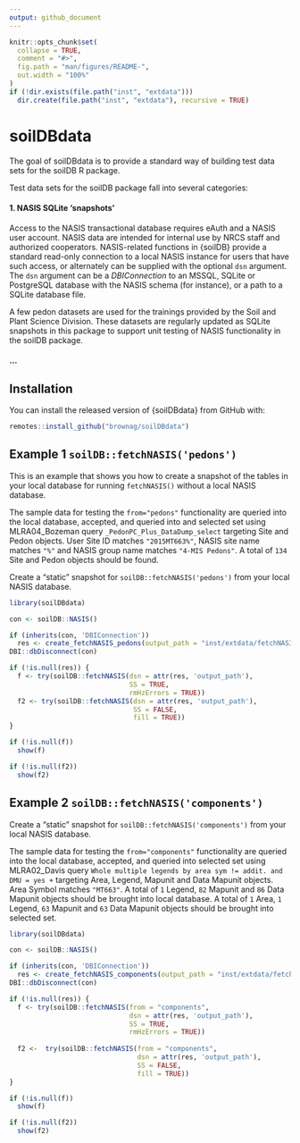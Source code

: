 ```yaml
---
output: github_document
---
```


<!-- README.md is generated from README.Rmd. -->

```r
knitr::opts_chunk$set(
  collapse = TRUE,
  comment = "#>",
  fig.path = "man/figures/README-",
  out.width = "100%"
)
if (!dir.exists(file.path("inst", "extdata")))
  dir.create(file.path("inst", "extdata"), recursive = TRUE)
```

# soilDBdata

<!-- badges: start -->
<!-- badges: end -->

The goal of soilDBdata is to provide a standard way of building test data sets for the soilDB R package. 

Test data sets for the soilDB package fall into several categories: 

#### 1. NASIS SQLite 'snapshots'

Access to the NASIS transactional database requires eAuth and a NASIS user account. NASIS data are intended for internal use by NRCS staff and authorized cooperators.  NASIS-related functions in {soilDB} provide a standard read-only connection to a local NASIS instance for users that have such access, or alternately can be supplied with the optional `dsn` argument. The `dsn` argument can be a _DBIConnection_ to an MSSQL, SQLite or PostgreSQL database with the NASIS schema (for instance), or a path to a SQLite database file. 
 
A few pedon datasets are used for the trainings provided by the Soil and Plant Science Division. These datasets are regularly updated as SQLite snapshots in this package to support unit testing of NASIS functionality in the soilDB package.

#### ...

## Installation

You can install the released version of {soilDBdata} from GitHub with:

``` r
remotes::install_github("brownag/soilDBdata")
```

## Example 1 `soilDB::fetchNASIS('pedons')`

This is an example that shows you how to create a snapshot of the tables in your local database for running `fetchNASIS()` without a local NASIS database. 

The sample data for testing the `from="pedons"` functionality are queried into the local database, accepted, and queried into and selected set using MLRA04_Bozeman query `_PedonPC_Plus_DataDump_select` targeting Site and Pedon objects. User Site ID matches `"2015MT663%"`, NASIS site name matches `"%"` and NASIS group name matches `"4-MIS Pedons"`. A total of `134` Site and Pedon objects should be found.

<!-- The following groups of tables are used by `fetchNASIS()` and related Site/Pedon-level queries in {soilDB}: -->
<!-- ```{r echo=FALSE} -->
<!-- # NASIS Table -->
<!-- knitr::kable(data.frame(soilDB::get_NASIS_table_name_by_purpose( -->
<!--   purpose = c("site", "pedon", "transect", "metadata", "lookup") -->
<!-- )), col.names = "Table") -->
<!-- ``` -->

Create a "static" snapshot for `soilDB::fetchNASIS('pedons')` from your local NASIS database.

```r
library(soilDBdata)

con <- soilDB::NASIS()

if (inherits(con, 'DBIConnection')) 
  res <- create_fetchNASIS_pedons(output_path = "inst/extdata/fetchNASIS_pedons.sqlite")
DBI::dbDisconnect(con)

if (!is.null(res)) {
  f <- try(soilDB::fetchNASIS(dsn = attr(res, 'output_path'), 
                              SS = TRUE,
                              rmHzErrors = TRUE))
  f2 <- try(soilDB::fetchNASIS(dsn = attr(res, 'output_path'),
                               SS = FALSE, 
                               fill = TRUE))
}

if (!is.null(f))
  show(f)

if (!is.null(f2))
  show(f2)
```

## Example 2 `soilDB::fetchNASIS('components')`

Create a "static" snapshot for `soilDB::fetchNASIS('components')` from your local NASIS database.

The sample data for testing the `from="components"` functionality are queried into the local database, accepted, and queried into selected set using MLRA02_Davis query `Whole multiple legends by area sym != addit. and DMU = yes +` targeting Area, Legend, Mapunit and Data Mapunit objects. Area Symbol matches `"MT663"`. A total of `1` Legend, `82` Mapunit and `86` Data Mapunit objects should be brought into local database. A total of `1` Area, `1` Legend, `63` Mapunit and `63` Data Mapunit objects should be brought into selected set.

```r
library(soilDBdata)

con <- soilDB::NASIS()

if (inherits(con, 'DBIConnection')) 
  res <- create_fetchNASIS_components(output_path = "inst/extdata/fetchNASIS_components.sqlite")
DBI::dbDisconnect(con)

if (!is.null(res)) {
  f <- try(soilDB::fetchNASIS(from = "components",
                              dsn = attr(res, 'output_path'),
                              SS = TRUE,
                              rmHzErrors = TRUE))
  
  f2 <-  try(soilDB::fetchNASIS(from = "components",
                                dsn = attr(res, 'output_path'),
                                SS = FALSE, 
                                fill = TRUE))
}

if (!is.null(f))
  show(f)

if (!is.null(f2))
  show(f2)
```
